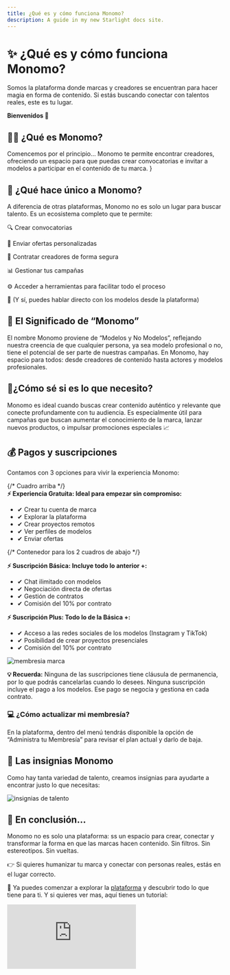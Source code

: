 ```yaml
---
title: ¿Qué es y cómo funciona Monomo?
description: A guide in my new Starlight docs site.
---
```

# ✨ ¿Qué es y cómo funciona Monomo?

Somos la plataforma donde marcas y creadores se encuentran para hacer magia en forma de contenido. Si estás buscando conectar con talentos reales, este es tu lugar.

**Bienvenidos 🤩**

## 👨‍🎨 ¿Qué es Monomo?

Comencemos por el principio… Monomo te permite encontrar creadores, ofreciendo un espacio para que puedas crear convocatorias e invitar a modelos a participar en el contenido de tu marca. }

## 💎 ¿Qué hace único a Monomo?

A diferencia de otras plataformas, Monomo no es solo un lugar para buscar talento.
Es un ecosistema completo que te permite:

🔍 Crear convocatorias

🤙 Enviar ofertas personalizadas

🤝 Contratar creadores de forma segura

📊 Gestionar tus campañas

⚙️ Acceder a herramientas para facilitar todo el proceso

📲 (Y sí, puedes hablar directo con los modelos desde la plataforma)

## 🤳 El Significado de “Monomo”

El nombre Monomo proviene de “Modelos y No Modelos”, reflejando nuestra creencia de que cualquier persona, ya sea modelo profesional o no, tiene el potencial de ser parte de nuestras campañas. En Monomo, hay espacio para todos: desde creadores de contenido hasta actores y modelos profesionales.

## 🤔¿Cómo sé si es lo que necesito?

Monomo es ideal cuando buscas crear contenido auténtico y relevante que conecte profundamente con tu audiencia. Es especialmente útil para campañas que buscan aumentar el conocimiento de la marca, lanzar nuevos productos, o impulsar promociones especiales 📈

## 💰 Pagos y suscripciones

Contamos con 3 opciones para vivir la experiencia Monomo:

<div style={{ display: 'flex', flexDirection: 'column', gap: '20px' }}>
  {/* Cuadro arriba */}
  <div style={{ background: '#e0f7fa', padding: '20px', borderRadius: '8px' }}>
    <strong>⚡ Experiencia Gratuita: Ideal para empezar sin compromiso:</strong>
    <ul>
      <li>✔ Crear tu cuenta de marca</li>
      <li>✔ Explorar la plataforma</li>
      <li>✔ Crear proyectos remotos</li>
      <li>✔ Ver perfiles de modelos</li>
      <li>✔ Enviar ofertas</li>
    </ul>
  </div>

  {/* Contenedor para los 2 cuadros de abajo */}
  <div style={{ display: 'flex', gap: '20px', alignItems: 'stretch' }}>
    <div style={{ flex: 1, background: '#ffe0b2', padding: '20px', borderRadius: '8px', display: 'flex', flexDirection: 'column' }}>
      <strong>⚡ Suscripción Básica: Incluye todo lo anterior +:</strong>
      <ul style={{ marginTop: '10px' }}>
        <li>✔ Chat ilimitado con modelos</li>
        <li>✔ Negociación directa de ofertas</li>
        <li>✔ Gestión de contratos</li>
        <li>✔ Comisión del 10% por contrato</li>
      </ul>
    </div>
    <div style={{ flex: 1, background: '#c8e6c9', padding: '20px', borderRadius: '8px', display: 'flex', flexDirection: 'column' }}>
      <strong>⚡ Suscripción Plus: Todo lo de la Básica +:</strong>
      <ul style={{ marginTop: '10px' }}>
        <li>✔ Acceso a las redes sociales de los modelos (Instagram y TikTok)</li>
        <li>✔ Posibilidad de crear proyectos presenciales</li>
        <li>✔ Comisión del 10% por contrato</li>
      </ul>
    </div>
  </div>
</div>


![membresia marca](/images/membresia-marca.png)

**💡 Recuerda:**  Ninguna de las suscripciones tiene cláusula de permanencia, por lo que podrás cancelarlas cuando lo desees.
Ninguna suscripción incluye el pago a los modelos. Ese pago se negocia y gestiona en cada contrato.

### 💻 ¿Cómo actualizar mi membresía?

En la plataforma, dentro del menú tendrás disponible la opción de “Administra tu Membresía” para revisar el plan actual y darlo de baja. 

## 🏅 Las insignias Monomo

Como hay tanta variedad de talento, creamos insignias para ayudarte a encontrar justo lo que necesitas:

![insignias de talento](/images/insginias-talento.png)

## 🎯 En conclusión…

Monomo no es solo una plataforma: ss un espacio para crear, conectar y transformar la forma en que las marcas hacen contenido. Sin filtros. Sin estereotipos. Sin vueltas.

👉 Si quieres humanizar tu marca y conectar con personas reales, estás en el lugar correcto.

🎥 Ya puedes comenzar a explorar la [plataforma](https://app.monomo.com.co/) y descubrir todo lo que tiene para ti. Y si quieres ver mas, aquí tienes un tutorial:

<div
  style={{
    position: 'relative',
    paddingBottom: '50%',
    height: 0,
    maxWidth: '560px',
    margin: '24px auto',
  }}
>
  <iframe
    src="https://www.youtube.com/embed/MaHkyn8daVk"
    frameBorder="0"
    allow="accelerometer; autoplay; clipboard-write; encrypted-media; gyroscope; picture-in-picture"
    allowFullScreen
    style={{
      position: 'absolute',
      top: 0,
      left: 0,
      width: '100%',
      height: '100%',
      borderRadius: '12px',
    }}
  />
</div>

**¡Gracias por ser parte de nuestra comunidad! 💜**


